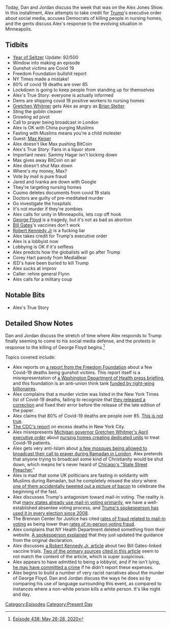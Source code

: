 {{DEFAULTSORT:
    #_EPISODE_0438:May 26-28, 2020
}}{{Episode
    | title             = May 26-28, 2020
    | caption           = Listen to this episode on [https://knowledgefight.libsyn.com/438-may-26-28-2020 Libsyn] [https://open.spotify.com/episode/7q2QMfKbTg7uCgDXnv3AMq Spotify], Read the [[Transcript/438: May 26-28, 2020|Unofficial Transcript]], View discussion on [https://reddit.com/gsp1r6 Reddit]
    | episodeNumber     = 438
    | length            = 02:29:28
    | airDate           = May 29, 2020
    | coverageStartDate = May 26, 2020
    | coverageEndDate   = May 28, 2020
    | episodeType       = [[:Category:Present Day|Present Day]]
    | appearance        = [[Gretchen Whitmer]], [[Brian Stelter]], [[Max Keiser]], [[Sammy Hagar]], [[Jared Kushner]], [[Ivanka Trump]], [[Anthony Cuomo]], [[George Floyd]], [[Bill Gates]], [[Robert Kennedy Jr]]
    | previousEpisode   = [[437: Gawain With a Telescope]]
    | nextEpisode       = [[439: May 29-31, 2020]]
}}

{{Stub}}

Today, Dan and Jordan discuss the week that was on the Alex Jones Show. In this installment, Alex attempts to take credit for [[Donald Trump|Trump]]'s executive order about social media, accuses Democrats of killing people in nursing homes, and the gents discuss Alex's response to the evolving situation in Minneapolis.

==Tidbits==

*[[The Year of the Seltzer|Year of Seltzer]] Update: 92/500
*Window into making an episode
*Gunshot victims are Covid 19
*Freedom Foundation bullshit report
*NY Times made a mistake!
*80% of covid 19 deaths are over 85
*Lockdown is going to keep people from standing up for themselves
*Alex's True Story: everyone is actually informed
*Dems are shipping covid 19 positive workers to nursing homes
*[[Gretchen Whitmer]] gets Alex as angry as [[Brian Stelter]]
*Sting the goblin cleaver
*Growling ad pivot
*Call to prayer being broadcast in London
*Alex is OK with China purging Muslims
*Fasting with Muslims means you're a child molester
*Guest: [[Max Keiser]]
*Alex doesn't like Max pushing BitCoin
*Alex's True Story: Fans in a liquor store
*Important news: Sammy Hagar isn't locking down
*Max gives away BitCoin on air
*Alex doesn't shut Max down
*Where's my money, Max?
*Vote by mail is pure fraud
*Jared and Ivanka are down with Google
*They're targeting nursing homes
*Cuomo deletes documents from covid 19 stats
*Doctors are guilty of pre-meditated murder
*Go investigate the hospitals
*It's not murder if they're zombies
*Alex calls for unity in Minneapolis, lets cop off hook
*[[George Floyd]] is a tragedy, but it's not as bad as abortion
*[[Bill Gates]]'s vaccines don't work
*[[Robert F. Kennedy Jr.|Robert Kennedy Jr]] is a fucking liar
*Alex takes credit for Trump's executive order
*Alex is a lobbyist now
*Lobbying is OK if it's selfless
*Alex predicts how the globalists will go after Trump
*Corey Hart parody from MediaBear
*IED's have been buried to kill Trump
*Alex sucks at improv
*Caller: rehire general Flynn
*Alex calls for a military coup

==Notable Bits==

*Alex's True Story

==Detailed Show Notes==

Dan and Jordan discuss the stretch of time where Alex responds to Trump finally seeming to come to his social media defense, and the protests in response to the killing of George Floyd begins.<ref>[https://knowledgefight.com/research/2020/6/1/episode-438-may-26-28-2020 Episode 438: May 26-28, 2020]</ref>

Topics covered include:

*Alex reports on [https://www.freedomfoundation.com/washington/washington-health-officials-gunshot-victims-counted-as-covid-19-deaths/ a report from the Freedom Foundation] about a few Covid-19 deaths being gunshot victims. This report itself is a misrepresentation of [https://www.freedomfoundation.com/wp-content/uploads/2020/05/DOH-COVID-19-telebriefing.mp3 a Washington Department of Health press briefing], and this foundation is an anti-union think tank [https://www.sourcewatch.org/index.php/Freedom_Foundation funded by right-wing billionaires].
*Alex complains that a murder victim was listed in the New York Times list of Covid-19 deaths, failing to recognize that [https://www.washingtontimes.com/news/2020/may/24/new-york-times-lists-homicide-victim-coronavirus-d/ they released a correction] and fixed their error before the release of the late edition of the paper.
*Alex claims that 80% of Covid-19 deaths are people over 85. [https://www.cdc.gov/nchs/nvss/vsrr/covid_weekly/index.htm This is not true].
*[https://www.cdc.gov/mmwr/volumes/69/wr/mm6919e5.htm The CDC's report] on excess deaths in New York City.
*Alex misrepresents [https://www.mlive.com/public-interest/2020/04/whitmer-orders-nursing-homes-to-transfer-coronavirus-patients-to-separate-units-or-special-facilities.html Michigan governor Gretchen Whitmer's April executive order] about [https://content.govdelivery.com/attachments/MIEOG/2020/04/15/file_attachments/1428213/EO%202020-50%20Emerg%20order%20-%20long-term%20care%20facilities.pdf nursing homes creating dedicated units] to treat Covid-19 patients.
*Alex gets very anti-Islam about [https://metro.co.uk/2020/05/05/call-prayer-broadcast-first-time-london-borough-lockdown-ramadan-12658639/ a few mosques being allowed to broadcast their call to prayer during Ramadan in London]. Alex pretends that anyone trying to broadcast some kind of Christianity would be shut down, which means he's never heard of [https://www.dnainfo.com/chicago/20160314/downtown/state-street-preacher-emblem-of-free-speech-chicago-after-trump-rally/ Chicago's "State Street Preacher.]"
*Alex is mad that some UK politicians are fasting in solidarity with Muslims during Ramadan, but he completely missed the story where [https://metro.co.uk/2020/04/27/lib-dem-tweets-picture-bacon-solidarity-muslims-fasting-ramadan-12616236/ one of them accidentally tweeted out a picture of bacon] to celebrate the beginning of the fast.
*Alex discusses Trump's antagonism toward mail-in voting. The reality is that [https://www.ncsl.org/research/elections-and-campaigns/all-mail-elections.aspx many states already use mail-in voting primarily], we have a well-established absentee voting process, and [https://www.cbsnews.com/news/kayleigh-mcenany-vote-by-mail-record-comments-absentee/ Trump's spokesperson has used it in every election since 2008].
*The Brennan Center for Justice has cited [https://www.brennancenter.org/our-work/analysis-opinion/false-narrative-vote-mail-fraud rates of fraud related to mail-in voting] as being lower than [https://www.brennancenter.org/our-work/research-reports/debunking-voter-fraud-myth rates of in-person voting fraud].
*Alex complains that NY Health Department deleted something from their website. [https://www.dailymail.co.uk/news/article-8360381/New-York-Health-Department-website-deletes-order-stating-nursing-homes-shouldnt-deny-admissions.html A spokesperson explained] that they just updated the guidance from the original declaration.
*Alex discusses [https://www.organicconsumers.org/news/another-gates-vaccine-bites-dust a Robert Kennedy Jr. article] about two Bill Gates-linked vaccine trials. [https://investors.modernatx.com/news-releases/news-release-details/moderna-announces-positive-interim-phase-1-data-its-mrna-vaccine Two of the primary sources] [https://www.immunology.ox.ac.uk/covid-19/covid-19-immunology-literature-reviews/chadox1-ncov-19-vaccination-prevents-sars-cov-2-pneumonia-in-rhesus-macaques cited in this article] seem to not match the content of the article, which is super suspicious.
*Alex appears to have admitted to being a lobbyist, and if he isn't lying, [https://smallbusiness.chron.com/federal-lobbying-guidelines-14110.html he may have committed a crime] if he didn't report these expenses.
*Alex begins to build a number of very racist narratives about the murder of George Floyd. Dan and Jordan discuss the ways he does so by comparing his use of language surrounding this event, as compared to instances where a non-white person kills a white person. It's like night and day.

[[Category:Episodes]]
[[Category:Present Day]]
